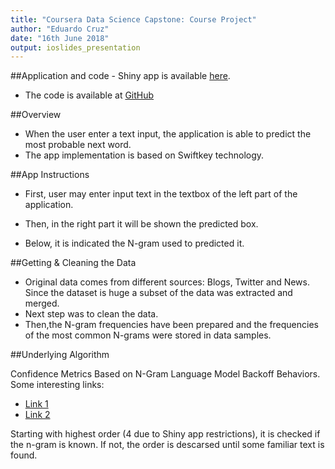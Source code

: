 ```yaml
---
title: "Coursera Data Science Capstone: Course Project"
author: "Eduardo Cruz"
date: "16th June 2018"
output: ioslides_presentation
---
```


##Application and code
- Shiny app is available [here](https://educruz83.shinyapps.io/Capstone/).

- The code is available at [GitHub](https://github.com/educruz83/Data-Science-Capstone)

##Overview

- When the user enter a text input, the application is able to predict the most probable next word.
- The app implementation is based on Swiftkey technology.


##App Instructions

- First, user may enter input text in the textbox of the left part of the application.

- Then, in the right part it will be shown the predicted box.

- Below, it is indicated the N-gram used to predicted it. 

##Getting & Cleaning the Data

- Original data comes from different sources: Blogs, Twitter and News. Since the dataset is huge a subset of the data was extracted and merged.
- Next step was to clean the data.
- Then,the N-gram frequencies have been prepared and the frequencies of the most common N-grams were stored in data samples.

##Underlying Algorithm

Confidence Metrics Based on N-Gram Language Model Backoff Behaviors. Some interesting links:

- [Link 1](https://www.isca-speech.org/archive/archive_papers/eurospeech_1997/e97_2771.pdf)
- [Link 2](http://www.cs.columbia.edu/~smaskey/CS6998-0412/supportmaterial/langmodel_mapreduce.pdf)

Starting with highest order (4 due to Shiny app restrictions), it is checked if the n-gram is known. If not, the order is descarsed until some familiar text is found.